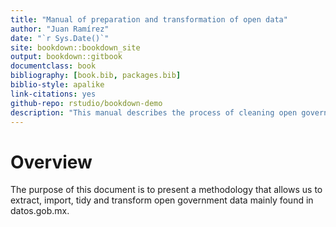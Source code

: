 ```yaml
--- 
title: "Manual of preparation and transformation of open data"
author: "Juan Ramírez"
date: "`r Sys.Date()`"
site: bookdown::bookdown_site
output: bookdown::gitbook
documentclass: book
bibliography: [book.bib, packages.bib]
biblio-style: apalike
link-citations: yes
github-repo: rstudio/bookdown-demo
description: "This manual describes the process of cleaning open government databases"
---
```


# Overview

The purpose of this document is to present a methodology that allows us to extract, import, tidy and transform open government data mainly found in datos.gob.mx.
